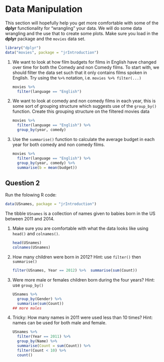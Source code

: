 # Data Manipulation 

This section will hopefully help you get more comfortable with some of the __dplyr__ functionality for "wrangling" your data. We will do some data wrangling and the use that to create some plots. Make sure you load in the __dplyr__ package and the `movies` data set.

```r
library("dplyr")
data("movies", package = "jrIntroduction")
```

(1) We want to look at how film budgets for films in English have changed over time for both the Comedy and non Comedy films. To start with, we should filter the data set such that it only contains films spoken in English. Try using the `%>%` notation, i.e. `movies %>% filter(...)`

    ```r
    movies %>%
      filter(language == "English")
    ```

(1) We want to look at comedy and non comedy films in each year, this is some sort of grouping structure which suggests use of the `group_by()` function. Create this grouping structure on the filtered movies data

    ```r
    movies %>% 
      filter(language == "English") %>%
      group_by(year, comedy)
    ```

(1) Use the `summarise()` function  to calculate the average budget in each year for both comedy and non comedy films.

    ```r
    movies %>% 
      filter(language == "English") %>%
      group_by(year, comedy) %>%
      summarise(b = mean(budget))
    ```
    
## Question 2

Run the folowing R code:

```r
data(USnames, package = "jrIntroduction")
```

\noindent The tibble `USnames` is a collection of names given to babies born in the US between 2011 and 2014. 

(1) Make sure you are comfortable with what the data looks like using `head()` and `colnames()`.

    ```r
    head(USnames)
    colnames(USnames)
    ```

(1) How many children were born in 2012? Hint: use `filter()` then `summarise()`

    ```r
    filter(USnames, Year == 2012) %>%  summarise(sum(Count))
    ```

(1) Were more male or females children born during the four years? Hint: use `group_by()`

    ```r
    USnames %>%
      group_by(Gender) %>%
      summarise(sum(Count))
    ## more males
    ```

(1) Tricky: How many names in 2011 were used less than 10 times? Hint: names can be used for both male and female.

    ```r
    USnames %>% 
      filter(Year == 2011) %>%
      group_by(Name) %>%
      summarise(Count = sum(Count)) %>%
      filter(Count < 10) %>% 
      count()
    ```
